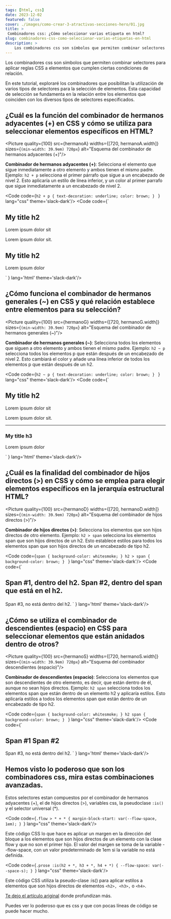```yaml
---
tags: [html, css]
date: 2023-12-02
featured: false
cover: ./images/como-crear-3-atractivas-secciones-hero/01.jpg
title: >
 Combinadores css: ¿Cómo seleccionar varias etiqueta en html?
slug: combinadores-css-como-seleccionar-varias-etiquetas-en-html
description: >
    Los combinadores css son símbolos que permiten combinar selectores para aplicar reglas CSS a elementos que cumplen ciertas condiciones de relación. 
---
```



Los combinadores css son símbolos que permiten combinar selectores para aplicar reglas CSS a elementos que cumplen ciertas condiciones de relación. 

En este tutorial, exploraré los combinadores que posibilitan la utilización de varios tipos de selectores para la selección de elementos. Esta capacidad de selección se fundamenta en la relación entre los elementos que coinciden con los diversos tipos de selectores especificados.

## ¿Cuál es la función del combinador de hermanos adyacentes (+) en CSS y cómo se utiliza para seleccionar elementos específicos en HTML?

<Picture quality={100} src={hermanoA} widths={[720, hermanoA.width]}  sizes={`(min-width: 39.9em) 720px`} alt="Esquema del combinador de hermanos adyacentes (+)"/>

**Combinador de hermanos adyacentes (+)**: Selecciona el elemento que sigue inmediatamente a otro elemento y ambos tienen el mismo padre. Ejemplo: `h2 + p` selecciona el primer párrafo que sigue a un encabezado de nivel 2. Esto aplicaría un estilo de línea inferior, y un color al primer parrafo que sigue inmediatamente a un encabezado de nivel 2.

<Code code={`h2 + p {
  text-decoration: underline;
  color: brown;
}
`
} lang="css" theme='slack-dark'/>
<Code code={`<section>
    <h2>My title h2</h2>
    <p>Lorem ipsum dolor sit</p>
    <p>Lorem ipsum dolor sit.</p>
    <h2>My title h2</h2>
    <p>Lorem ipsum dolor</p>
</section>
`
} lang='html' theme='slack-dark'/>

## ¿Cómo funciona el combinador de hermanos generales (~) en CSS y qué relación establece entre elementos para su selección?

<Picture quality={100} src={hermanoG} widths={[720, hermanoG.width]}  sizes={`(min-width: 39.9em) 720px`} alt="Esquema del combinador de hermanos generales (~)"/>

**Combinador de hermanos generales (~)**: Selecciona todos los elementos que siguen a otro elemento y ambos tienen el mismo padre. Ejemplo: `h2 ~ p` selecciona todos los elementos p que están después de un encabezado de nivel 2. Esto cambiará el color y añade una línea inferior de todos los elementos p que están después de un h2.

<Code code={`h2 ~ p {
  text-decoration: underline;
  color: brown;
}
`
} lang="css" theme='slack-dark'/>
<Code code={`<section>
    <h2>My title h2</h2>
    <p>Lorem ipsum dolor sit</p>
    <p>Lorem ipsum dolor sit.</p>
    <hr />
    <h3>My title h3</h3>
    <p>Lorem ipsum dolor</p>
</section>
`
} lang='html' theme='slack-dark'/>

## ¿Cuál es la finalidad del combinador de hijos directos (>) en CSS y cómo se emplea para elegir elementos específicos en la jerarquía estructural HTML?

<Picture quality={100} src={hermanoD} widths={[720, hermanoD.width]}  sizes={`(min-width: 39.9em) 720px`} alt="Esquema del combinador de hijos directos (>)"/>

**Combinador de hijos directos (>)**: Selecciona los elementos que son hijos directos de otro elemento. Ejemplo: `h2 > span` selecciona los elementos span que son hijos directos de un h2. Esto establece estilos para todos los elementos span que son hijos directos de un encabezado de tipo h2.

<Code code={`span {
  background-color: whitesmoke;
}
h2 > span {
  background-color: brown;
}
`
} lang="css" theme='slack-dark'/>
<Code code={`<h2>
    <span
        >Span #1, dentro del h2.
        <span>Span #2, dentro del span que está en el h2.</span>
    </span>
</h2>
<span>Span #3, no está dentro del h2.</span>
`
} lang='html' theme='slack-dark'/>

## ¿Cómo se utiliza el combinador de descendientes (espacio) en CSS para seleccionar elementos que están anidados dentro de otros?

<Picture quality={100} src={hermanoS} widths={[720, hermanoS.width]}  sizes={`(min-width: 39.9em) 720px`} alt="Esquema del combinador descendientes (espacio)"/>

**Combinador de descendientes (espacio)**: Selecciona los elementos que son descendientes de otro elemento, es decir, que están dentro de él, aunque no sean hijos directos. Ejemplo: `h2 span` selecciona todos los elementos span que están dentro de un elemento h2 y aplicaría estilos. Esto aplicaría estilos a todos los elementos span que están dentro de un encabezado de tipo h2.

<Code code={`span {
  background-color: whitesmoke;
}
h2 span {
  background-color: brown;
}
`
} lang="css" theme='slack-dark'/>
<Code code={`
<h2>
    <span>
        Span #1
        <span>Span #2</span>
    </span>
</h2>
<span>Span #3, no está dentro del h2.</span>
`
} lang='html' theme='slack-dark'/>

## Hemos visto lo poderoso que son los combinadores css, mira estas combinaciones avanzadas.

Estos selectores estan compuestos por el combinador de hermanos adyacentes (+), el de hijos directos (>), variables css, la pseudoclase `:is()` y el selector universal (*).

<Code code={`.flow > * + * {
  margin-block-start: var(--flow-space, 1em);
}
`} lang="css" theme='slack-dark'/>

Este código CSS lo que hace es aplicar un margen en la dirección del bloque a los elementos que son hijos directos de un elemento con la clase flow y que no son el primer hijo. El valor del margen se toma de la variable --flow-space, con un valor predeterminado de 1em si la variable no está definida.

<Code code={`.prose :is(h2 + *, h3 + *, h4 + *) {
  --flow-space: var(--space-s);
}
`} lang="css" theme='slack-dark'/>

Este código CSS utiliza la pseudo-clase :is() para aplicar estilos a elementos que son hijos directos de elementos `<h2>, <h3>,` o `<h4>`.

[Te dejo el artículo ariginal](https://andy-bell.co.uk/my-favourite-3-lines-of-css/) donde profundizan más.

Puedes ver lo poderoso que es css y que con pocas líneas de código se puede hacer mucho.